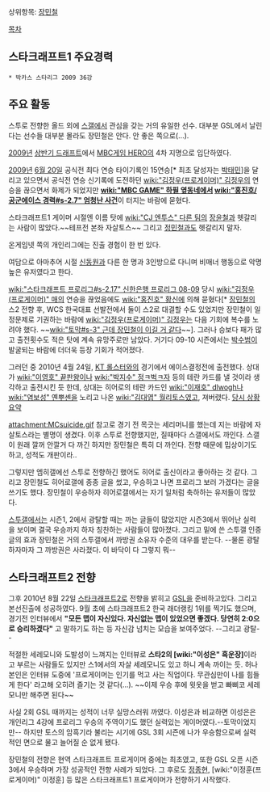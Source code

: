 상위항목: [[장민철]]

[[목차]]

== 스타크래프트1 주요경력 ==
 * 박카스 스타리그 2009 36강

== 주요 활동 ==
스투로 전향한 올드 외에 [[스갤]]에서 관심을 갖는 거의 유일한 선수. 대부분 GSL에서 날린다는 선수들 대부분 몰라도 장민철은 안다. 안 좋은 쪽으로(…).

[[2009년]] [http://www.fomos.kr/board/board.php?mode=read&keyno=93971&db=issue 상반기 드래프트]에서 [[MBC게임 HERO]]의 4차 지명으로 입단하였다.

[[2009년]] [[6월 20일]] 공식전 최다 연승 타이기록인 15연승[* 최초 달성자는 [[박태민]]]을 달리고 있으면서 공식전 연승 신기록에 도전하던 [[wiki:"김정우(프로게이머)" 김정우]]의 연승을 끊으면서 화제가 되었지만 '''[[wiki:"MBC GAME" 하필 옆동네에서]] [[wiki:"홍진호/공군에이스 경력#s-2.7" 엄청난 사건]]'''이 터지는 바람에 묻혔다.

스타크래프트1 게이머 시절엔 이름 탓에 [[wiki:"CJ 엔투스" 다른 팀]]의 [[장윤철]]과 헷갈리는 사람이 많았다.~~테프전 본좌 자살토스~~ 그리고 [[정민철]]과도 헷갈리지 말자.

온게임넷 쪽의 개인리그에는 진출 경험이 한 번 있다.

여담으로 아마추어 시절 [[신동원]]과 다른 한 명과 3인방으로 다니며 비매너 행동으로 악명높은 유저였다고 한다.

[[wiki:"스타크래프트 프로리그#s-2.17" 신한은행 프로리그 08-09]] 당시 [[wiki:"김정우(프로게이머)" 매]]의 연승을 끊었음에도 [[wiki:"홍진호" 황신]]에 의해 묻혔다[* [[장민철]]의 스2 전향 후, WCS 한국대표 선발전에서 둘이 스2로 대결할 수도 있었지만 장민철이 일정문제로 기권하는 바람에 [[wiki:"김정우(프로게이머)" 김정우]]는 다음 기회에 복수를 노려야 했다. ~~[[wiki:"토막#s-3" 근데 장민철이 이길 거 같다]]~~]. 그러나 승보다 패가 많고 출전횟수도 적은 탓에 계속 유망주로만 남았다. 거기다 09-10 시즌에서는 [[박수범]]이 발굴되는 바람에 더더욱 등장 기회가 적어졌다.

그러던 중 2010년 4월 24일, [[KT 롤스터]]와의 경기에서 에이스결정전에 출전했다. 상대가 [[wiki:"이영호" 끝판왕]]이나 [[wiki:"박지수" 정ㅋ벅ㅋ자]] 등의 테란 카드를 낼 것이라 생각하고 출전시킨 듯 한데, 상대는 히어로의 테란 카드인 [[wiki:"이재호" dlwogh]]나 [[wiki:"염보성" 옌뿌셴]]을 노리고 나온 [[wiki:"김대엽" 월리토스]]였고, 져버렸다.
[http://gall.dcgame.in/list.php?id=starcraft_new&no=1586128&page=1&recommend=1&recommend=1&bbs= 당시 상황 요약]

attachment:MCsuicide.gif
참고로 경기 전 목긋는 세리머니를 했는데 지는 바람에 자살토스라는 별명이 생겼다. 이후 스투로 전향했지만, 질때마다 스갤에서도 까인다. 스갤이 원래 깔꺼 안깔거 다 까긴 하지만 장민철은 특히 더 까인다. 전향 때문에 밉상이기도 하고, 성적도 개판이라..

그렇지만 엠히갤에선 스투로 전향하긴 했어도 히어로 출신이라고 좋아하는 것 같다. 그리고 장민철도 히어로갤에 종종 글을 썼고, 우승하고 나면 프로리그 보러 가겠다는 글을 쓰기도 했다. 장민철이 우승하자 히어로갤에서는 자기 일처럼 축하하는 유저들이 많았다.

[[스투갤]]에서는 시즌1, 2에서 광탈할 때는 까는 글들이 많았지만 시즌3에서 뛰어난 실력을 보이며 결국 우승까지 하자 칭찬하는 사람들이 많아졌다. 그리고 밑에 쓴 스투갤 인증글의 효과 장민철은 거의 스투갤에서 까방권 소유자 수준의 대우를 받는다. --물론 광탈하자마자 그 까방권은 사라졌다. 이 바닥이 다 그렇지 뭐--
== 스타크래프트2 전향 ==
그후 2010년 8월 22일 [[스타크래프트2]]로 전향을 밝히고 [[GSL]]을 준비하고있다. 그리고 본선진출에 성공하였다. 9월 초에 스타크래프트2 한국 래더랭킹 1위를 찍기도 했으며, 경기전 인터뷰에서 '''"모든 맵이 자신있다. 자신없는 맵이 있었으면 좋겠다. 당연히 2:0으로 승리하겠다"''' 고 말하기도 하는 등 자신감 넘치는 모습을 보여주었다. --그리고 광탈--

적절한 세레모니와 도발성이 느껴지는 인터뷰로 '''스타2의 [wiki:"이성은" 흑운장]'''이라고 부르는 사람들도 있지만 스1에서의 자살 세레모니도 있고 하니 계속 까이는 듯. 허나 본인은 인터뷰 도중에 '프로게이머는 인기를 먹고 사는 직업이다. 무관심만이 나를 힘들게 한다' 라고해 오히려 즐기는 것 같다(...). ~~이제 우승 후에 윗옷을 벋고 빠삐코 세레모니만 해주면 된다~~

사실 2회 GSL 때까지는 성적이 너무 실망스러워 까였다. 이성은과 비교하면 이성은은 개인리그 4강에 프로리그 우승의 주역이기도 했던 실력있는 게이머였다.--토막이었지만-- 하지만 토스의 암흑기라 불리는 시기에 GSL 3회 시즌에 나가 우승함으로써 실력적인 면으로 물고 늘어질 순 없게 됐다.

장민철의 전향은 현역 스타크래프트 프로게이머 중에는 최초였고, 또한 GSL 오픈 시즌3에서 우승하며 가장 성공적인 전향 사례가 되었다. 그 후로도 [[정종현]], [wiki:"이정훈(프로게이머)" 이정훈] 등 많은 스타크래프트1 프로게이머가 전향하기 시작했다.
